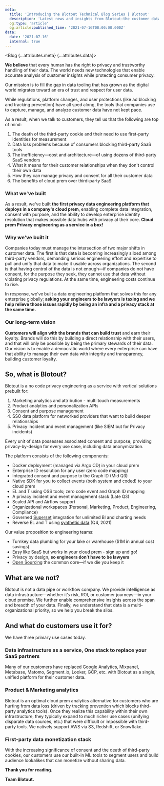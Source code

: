 ```yaml
---
meta:
  title: 'Introducing the Blotout Technical Blog Series | Blotout'
  description: 'Latest news and insights from Blotout—the customer data platform reimagined for the trusted enterprise.'
  og:type: 'article'
  og:article:published_time: '2021-07-16T00:00:00.000Z'
data:
  date: '2021-07-16'
  internal: true
---
```



<Blog {...attributes.meta} {...attributes.data}>

**We believe** that every human has the right to privacy and trustworthy handling of their data. The world needs new technologies that enable accurate analysis of customer insights while protecting consumer privacy.

Our mission is to fill the gap in data tooling that has grown as the digital world migrates toward an era of trust and respect for user data.

While regulations, platform changes, and user protections (like ad blocking and tracking prevention) have all sped along, the tools that companies use to capture, manage, and analyze customer data have not kept pace.

As a result, when we talk to customers, they tell us that the following are top of mind:

1. The death of the third-party cookie and their need to use first-party identities for measurement
2. Data loss problems because of consumers blocking third-party SaaS tools
3. The inefficiency—cost and architecture—of using dozens of third-party SaaS vendors
4. What it means for their customer relationships when they don't control their own data
5. How they can manage privacy and consent for all their customer data
6. The benefits of cloud prem over third-party SaaS

### What we've built

As a result, we've built **the first privacy data engineering platform that deploys in a company's cloud prem**, enabling complete data integration, consent with purpose, and the ability to develop enterprise identity resolution that makes possible data hubs with privacy at their core. **Cloud prem Privacy engineering as a service in a box!**

### Why we've built it

Companies today must manage the intersection of two major shifts in customer data. The first is that data is becoming increasingly siloed among third-party vendors, demanding serious engineering effort and expertise to pull and unify that data to make it usable across organizations. The second is that having control of the data is not enough—if companies do not have consent, for the purpose they seek, they cannot use that data without violating privacy regulations. At the same time, engineering costs continue to rise.

In response, we've built a data engineering platform that solves this for any enterprise globally; **asking your engineers to be lawyers is taxing and we help relieve those issues rapidly by being an infra and a privacy stack at the same time.**

### Our long-term vision

**Customers will align with the brands that can build trust** and earn their loyalty.
Brands will do this by building a direct relationship with their users, and that will only be possible by being the primary stewards of their data.
Our vision is to enable a democratic world where every enterprise can have that ability to manage their own data with integrity and transparency, building customer loyalty.

## So, what is Blotout?

Blotout is a no code privacy engineering as a service with vertical solutions prebuilt for:

1. Marketing analytics and attribution - multi touch measurements
2. Product analytics and personalization APIs
3. Consent and purpose management
4. SSO data platform for networked providers that want to build deeper relationships
5. Privacy incident and event management (like SIEM but for Privacy incidents)

Every unit of data possesses associated consent and purpose, providing privacy-by-design for every use case, including data anonymization.

The platform consists of the following components:

- Docker deployment (managed via Argo CD) in your cloud prem
- Enterprise ID resolution for any user (zero code mapping)
- Integrated consent and purpose to the Graph ID (Mid Q3)
- Native SDK for you to collect events (both system and coded) to your cloud prem
- EL and T using OSS tools; zero code event and Graph ID mapping
- A privacy incident and event management stack (Late Q3)
- Scaled API and Airflow support
- Organizational workspaces (Personal, Marketing, Product, Engineering, Compliance)
- Governed [Superset](https://superset.apache.org/) integration for unlimited BI and charting needs
- Reverse EL and T using [synthetic data](https://en.wikipedia.org/wiki/Synthetic_data) (Q4, 2021)

Our value proposition to engineering teams:

- Turnkey data plumbing for your lake or warehouse ($1M in annual cost savings)
- Easy like SaaS but works in your cloud prem - sign up and go!
- Privacy by design, **so engineers don’t have to be lawyers**
- [Open Sourcing](https://github.com/blotoutio) the common core—if we die you keep it

## What are we not?

Blotout is not a data pipe or workflow company. We provide intelligence as data infrastructure—whether it’s risk, ROI, or customer journeys—in your cloud premise. We further enable comprehensive insights across the span and breadth of your data. Finally, we understand that data is a multi-organizational priority, so we help you break the silos.

## And what do customers use it for?

We have three primary use cases today.

### Data infrastructure as a service, One stack to replace your SaaS partners

Many of our customers have replaced Google Analytics, Mixpanel, Metabase, Matomo, Segment.io, Looker, GCP, etc. with Blotout as a single, unified platform for their customer data.

### Product & Marketing analytics

Blotout is an optimal cloud prem analytics alternative for customers who are hurting from data loss (driven by tracking prevention which blocks third-party analytics tools). Once they realize this capability within their own infrastructure, they typically expand to much richer use cases (unifying disparate data sources, etc.) that were difficult or impossible with third-party tools. We natively support AWS via S3, Redshift, or Snowflake.

### First-party data monetization stack

With the increasing significance of consent and the death of third-party cookies, our customers use our built-in ML tools to segment users and build audience lookalikes that can monetize without sharing data.

**Thank you for reading.**

**Team Blotout.**

</Blog>

